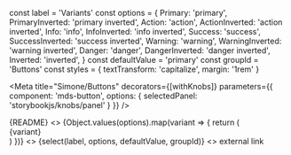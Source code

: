 const label = 'Variants'
const options = {
  Primary: 'primary',
  PrimaryInverted: 'primary inverted',
  Action: 'action',
  ActionInverted: 'action inverted',
  Info: 'info',
  InfoInverted: 'info inverted',
  Success: 'success',
  SuccessInverted: 'success inverted',
  Warning: 'warning',
  WarningInverted: 'warning inverted',
  Danger: 'danger',
  DangerInverted: 'danger inverted',
  Inverted: 'inverted',
}
const defaultValue = 'primary'
const groupId = 'Buttons'
const styles = {
  textTransform: 'capitalize',
  margin: '1rem'
}

<Meta
  title="Simone/Buttons"
  decorators={[withKnobs]}
  parameters={{
    component: 'mds-button',
    options: { 
      selectedPanel: 'storybookjs/knobs/panel'
     }
  }}
/>

<Description>
    {README}
</Description>

<Preview withToolbar>
  <Story name="All">
    <>
      <link rel="stylesheet" type="text/css" href="/simone/overrides.css" />
      {Object.values(options).map(variant => {
        return (<div style={{margin: '10px 0'}}>
              <mds-button variant={variant}>
                <span class="btn condensed">{variant}</span>
              </mds-button>
            </div>)
      })}
    </>
  </Story>
</Preview>

<Story name="Button">
  <>
  <link rel="stylesheet" type="text/css" href="/simone/overrides.css" />
  <mds-button
    style={styles}
    variant={select(label, options, defaultValue, groupId)}
    disabled={boolean('Disabled', false, groupId)}
  >
    <span class="btn condensed">{select(label, options, defaultValue, groupId)}</span>
  </mds-button>
  </>
</Story>

<Story name="Anchor">
  <>
  <link rel="stylesheet" type="text/css" href="/simone/overrides.css" />
  <mds-button
    style={styles}
    href="https://www.google.com"
    target="_blank"
    variant={select(label, options, 'outlined rounded', groupId)}
    disabled={boolean('Disabled', false, groupId)}
  >
    <span class="btn condensed">external link</span>
  </mds-button>
  </>
</Story>